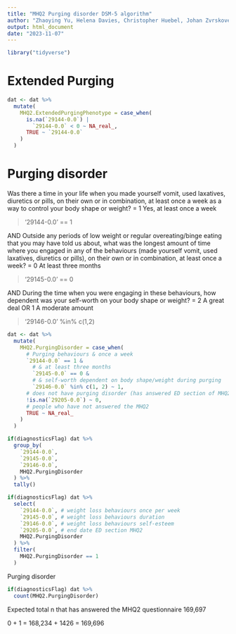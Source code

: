 ```yaml
---
title: "MHQ2 Purging disorder DSM-5 algorithm"
author: "Zhaoying Yu, Helena Davies, Christopher Huebel, Johan Zvrskovec"
output: html_document
date: "2023-11-07"
---
```



```r
library("tidyverse")
```

# Extended Purging

```r
dat <- dat %>%
  mutate(
    MHQ2.ExtendedPurgingPhenotype = case_when(
      is.na(`29144-0.0`) |
        `29144-0.0` < 0 ~ NA_real_,
      TRUE ~ `29144-0.0`
    )
  )
```

# Purging disorder

Was there a time in your life when you made yourself vomit, used laxatives, diuretics or pills, on their own or in combination, at least once a week as a way to control your body shape or weight? = 1 Yes, at least once a week 

>'29144-0.0' == 1

AND
Outside any periods of low weight or regular overeating/binge eating that you may have told us about, what was the longest amount of time where you engaged in any of the behaviours (made yourself vomit, used laxatives, diuretics or pills), on their own or in combination, at least once a week? = 0 At least three months

>'29145-0.0' == 0

AND
During the time when you were engaging in these behaviours, how dependent was your self-worth on your body shape or weight? = 2 A great deal OR 1 A moderate amount

>'29146-0.0' %in% c(1,2)


```r
dat <- dat %>%
  mutate(
    MHQ2.PurgingDisorder = case_when(
      # Purging behaviours & once a week
      `29144-0.0` == 1 &
        # & at least three months
        `29145-0.0` == 0 &
        # & self-worth dependent on body shape/weight during purging
        `29146-0.0` %in% c(1, 2) ~ 1,
      # does not have purging disorder (has answered ED section of MHQ2)
      !is.na(`29205-0.0`) ~ 0,
      # people who have not answered the MHQ2
      TRUE ~ NA_real_
    )
  )

if(diagnosticsFlag) dat %>%
  group_by(
    `29144-0.0`,
    `29145-0.0`,
    `29146-0.0`,
    MHQ2.PurgingDisorder
  ) %>%
  tally()
```


```r
if(diagnosticsFlag) dat %>%
  select(
    `29144-0.0`, # weight loss behaviours once per week
    `29145-0.0`, # weight loss behaviours duration
    `29146-0.0`, # weight loss behaviours self-esteem
    `29205-0.0`, # end date ED section MHQ2
    MHQ2.PurgingDisorder
  ) %>%
  filter(
    MHQ2.PurgingDisorder == 1
  )
```


Purging disorder
```r
if(diagnosticsFlag) dat %>%
  count(MHQ2.PurgingDisorder)
```

Expected total n that has answered the MHQ2 questionnaire 169,697

0 + 1 = 168,234 + 1426 = 169,696

